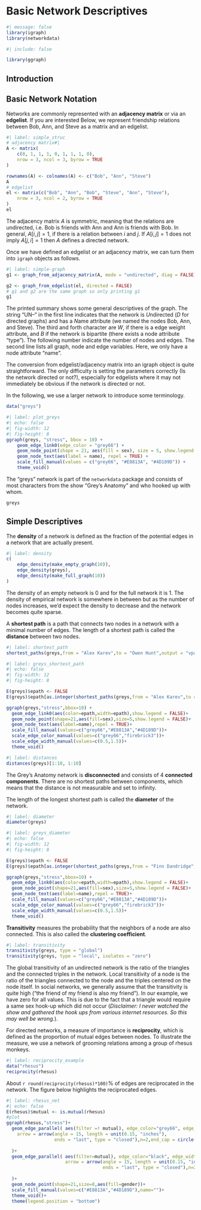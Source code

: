 # Basic Network Descriptives

```r
#| message: false
library(igraph)
library(networkdata)
```

```r
#| include: false

library(ggraph)
```

## Introduction

## Basic Network Notation

Networks are commonly represented with an **adjacency matrix** or via an **edgelist**. If you are interested 
Below, we represent friendship relations between Bob, Ann, and Steve as a matrix and an edgelist.
```r
#| label: simple_struc
# adjacency matrix#|
A <- matrix(
    c(0, 1, 1, 1, 0, 1, 1, 1, 0),
    nrow = 3, ncol = 3, byrow = TRUE
)

rownames(A) <- colnames(A) <- c("Bob", "Ann", "Steve")
A
# edgelist
el <- matrix(c("Bob", "Ann", "Bob", "Steve", "Ann", "Steve"),
    nrow = 3, ncol = 2, byrow = TRUE
)
el
```

The adjacency matrix $A$ is symmetric, meaning that the relations are undirected, i.e. Bob is friends with
Ann and Ann is friends with Bob. In general, $A[i,j]=1$, if there is a relation between $i$ and $j$.
If $A[i,j]=1$ does not imply $A[j,i]=1$ then $A$ defines a directed network.

Once we have defined an edgelist or an adjacency matrix, we can turn them into `igraph` objects as follows.

```r
#| label: simple-graph
g1 <- graph_from_adjacency_matrix(A, mode = "undirected", diag = FALSE)

g2 <- graph_from_edgelist(el, directed = FALSE)
# g1 and g2 are the same graph so only printing g1
g1
```

The printed summary shows some general descriptives of the graph.
The string "UN--" in the first line indicates that the network is *U*ndirected (*D* for directed graphs) and has a *N*ame attribute (we named the nodes Bob, Ann, and Steve). The third and forth character are *W*, if there is a edge weight attribute, and *B* if the network is bipartite (there exists a node attribute "type"). The following number indicate the number of nodes and edges.
The second line lists all graph, node and edge variables. Here, we only have a node attribute "name". 

The conversion from edgelist/adjacency matrix into an igraph object is quite straightforward. The only difficulty is setting the parameters correctly (Is the network directed or not?), especially for edgelists where it may not immediately be obvious if the network is directed or not.

In the following, we use a larger network to introduce some terminology.

```r
data("greys")
```

```r
#| label: plot_greys
#| echo: false
#| fig-width: 12
#| fig-height: 8
ggraph(greys, "stress", bbox = 10) +
    geom_edge_link0(edge_color = "grey66") +
    geom_node_point(shape = 21, aes(fill = sex), size = 5, show.legend = FALSE) +
    geom_node_text(aes(label = name), repel = TRUE) +
    scale_fill_manual(values = c("grey66", "#E8813A", "#4D189D")) +
    theme_void()
```

The "greys" network is part of the `networkdata` package and consists of most characters from the show "Grey's Anatomy" and who hooked up with whom.

```r
greys
```

## Simple Descriptives

The **density** of a network is defined as the fraction of the potential edges in a network that are actually present.
```r
#| label: density
c(
    edge_density(make_empty_graph(10)),
    edge_density(greys),
    edge_density(make_full_graph(10))
)
```

The density of an empty network is $0$ and for the full network it is $1$. The density of empirical network 
is somewhere in between but as the number of nodes increases, we'd expect the density to decrease and the network 
becomes quite sparse.

A **shortest path** is a path that connects two nodes in a network with a minimal number of edges. The length of a shortest path is called the **distance** between two nodes.
```r
#| label: shortest_path
shortest_paths(greys,from = "Alex Karev",to = "Owen Hunt",output = "vpath")
```

```r
#| label: greys_shortest_path
#| echo: false
#| fig-width: 12
#| fig-height: 8

E(greys)$epath <- FALSE
E(greys)$epath[as.integer(shortest_paths(greys,from = "Alex Karev",to = "Owen Hunt",output = "epath")$epath[[1]])] <- TRUE

ggraph(greys,"stress",bbox=10) + 
  geom_edge_link0(aes(color=epath,width=epath),show.legend = FALSE)+
  geom_node_point(shape=21,aes(fill=sex),size=5,show.legend = FALSE)+
  geom_node_text(aes(label=name),repel = TRUE)+
  scale_fill_manual(values=c("grey66","#E8813A","#4D189D"))+
  scale_edge_color_manual(values=c("grey66","firebrick3"))+
  scale_edge_width_manual(values=c(0.5,1.5))+
  theme_void()

```

```r
#| label: distances
distances(greys)[1:10, 1:10]
```

The Grey's Anatomy network is **disconnected** and consists of $4$ **connected components**. There are no 
shortest paths between components, which means that the distance is not measurable and set to infinity.

The length of the longest shortest path is called the **diameter** of the network.
```r
#| label: diameter
diameter(greys)
```

```r
#| label: greys_diameter
#| echo: false
#| fig-width: 12
#| fig-height: 8

E(greys)$epath <- FALSE
E(greys)$epath[as.integer(shortest_paths(greys,from = "Finn Dandridge",to = "Colin Marlow",output = "epath")$epath[[1]])] <- TRUE

ggraph(greys,"stress",bbox=10) + 
  geom_edge_link0(aes(color=epath,width=epath),show.legend = FALSE)+
  geom_node_point(shape=21,aes(fill=sex),size=5,show.legend = FALSE)+
  geom_node_text(aes(label=name),repel = TRUE)+
  scale_fill_manual(values=c("grey66","#E8813A","#4D189D"))+
  scale_edge_color_manual(values=c("grey66","firebrick3"))+
  scale_edge_width_manual(values=c(0.5,1.5))+
  theme_void()

```


**Transitivity** measures the probability that the neighbors of a node are also connected. This is also called the **clustering coefficient**.  
```r
#| label: transitivity
transitivity(greys, type = "global")
transitivity(greys, type = "local", isolates = "zero")
```
The global transitivity of an undirected network is the ratio of the triangles and the connected triples in the network.
Local transitivity of a node is the ratio of the triangles connected to the node and the triples centered on the node itself.
In social networks, we generally assume that the transitivity is quite high ("the friend of my friend is also my friend"). In our 
example, we have zero for all values. This is due to the fact that a triangle would require a same sex hook-up which did not occur (*Disclaimer: I never watched the show and gathered the hook ups from various internet resources. So this may well be wrong.*).

For directed networks, a measure of importance is **reciprocity**, which is defined as the proportion of mutual edges between nodes. To illustrate the measure, we use a network of grooming relations among a group of rhesus monkeys.

```r
#| label: reciprocity_example
data("rhesus")
reciprocity(rhesus)
```

About `r round(reciprocity(rhesus)*100)`% of edges are reciprocated in the network. The figure below highlights the reciprocated edges. 

```r
#| label: rhesus_net
#| echo: false
E(rhesus)$mutual <- is.mutual(rhesus)
#plot
ggraph(rhesus,"stress")+
  geom_edge_parallel( aes(filter =! mutual), edge_color="grey66", edge_width=0.5,
    arrow = arrow(angle = 15, length = unit(0.15, "inches"),
                  ends = "last", type = "closed"),n=2,end_cap = circle(8,"pt")
    
  )+
  geom_edge_parallel( aes(filter=mutual), edge_color="black", edge_width=0.5,
                      arrow = arrow(angle = 15, length = unit(0.15, "inches"),
                                    ends = "last", type = "closed"),n=2,end_cap = circle(8,"pt")
                      
  )+
  geom_node_point(shape=21,size=8,aes(fill=gender))+
  scale_fill_manual(values=c("#E8813A","#4D189D"),name="")+
  theme_void()+
  theme(legend.position = "bottom")

```
